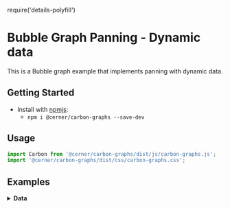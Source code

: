 require('details-polyfill')

# Bubble Graph Panning - Dynamic data

This is a Bubble graph example that implements panning with dynamic data.

## Getting Started

- Install with [npmjs](https://www.npmjs.com):
  - `npm i @cerner/carbon-graphs --save-dev`

## Usage

```jsx
import Carbon from '@cerner/carbon-graphs/dist/js/carbon-graphs.js';
import '@cerner/carbon-graphs/dist/css/carbon-graphs.css';
```

## Examples
<BubbleSingleDatasetExample />

<details>
<summary style={{fontSize: 24 }}>
<b>Data</b>
</summary>

### Graph Config object
<GraphConfig />

### Data object
#### Initial Dataset
<DataObject1 />

#### Updated Dataset
<DataObject2 />
</details>
